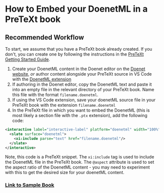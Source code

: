 
# How to Embed your DoenetML in a PreTeXt book

## Recommended Workflow
To start, we assume that you have a PreTeXt book already created. If you don't, you can 
create one by following the instructions in the [PreTeXt Getting Started Guide](https://pretextbook.org/doc/guide/html/tutorial.html).

1. Create your DoenetML content in the Doenet editor on the [Doenet website](https://alpha.doenet.org/), 
    *or* author content alongside your PreTeXt source in VS Code with the [DoenetML extension](vsCodeExtension.mdx)
2. If authoring in the Doenet editor, copy the DoenetML text and paste it into an empty file in the relevant directory of your PreTeXt book. 
    Name this file with the format `filename.doenetml`.
3. If using the VS Code extension, save your doenetML source file in your PreTeXt book with the extension `filename.doenetml` 
5. In the PreTeXt file in which you want to embed the DoenetML (this is most likely a section file with the `.ptx` extension), add the following code:

```xml
<interactive label="interactive-label" platform="doenetml" width="100%" aspect="2:8">
  <slate surface="doenetml">
    <xi:include parse="text" href="filename.doenetml"/> 
  </slate>
</interactive>
```
Note, this code is a PreTeXt snippet. The `xi:include` tag is used to include the DoenetML file in the PreTeXt book. The `@aspect` 
attribute is used to set the aspect ratio of the DoenetML content - you may need to experiment with this to get the desired size for 
your doenetML content.

### [Link to Sample Book](...)
